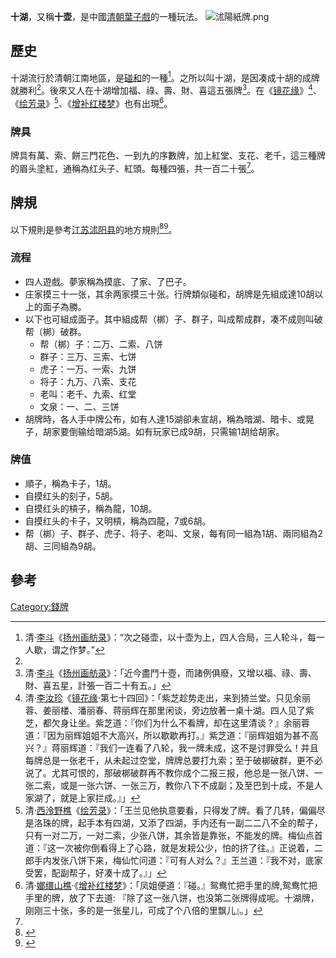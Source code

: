 '''十湖'''，又稱'''十壶'''，是中國[[清朝|清朝]][[葉子戲|葉子戲]]的一種玩法。
[[File:沭陽紙牌.png|thumb]]
==歷史==

十湖流行於清朝江南地區，是[[碰和|碰和]]的一種<ref name="扬州画舫录">清·[[李斗|李斗]]《[[扬州画舫录|扬州画舫录]]》：“次之碰壶，以十壶为上，四人合局，三人轮斗，每一人歇，谓之作梦。”</ref>。之所以叫十湖，是因凑成十胡的成牌就勝利<ref name="麻将的花湖与十湖"></ref>。後來又人在十湖增加福、祿、壽、財、喜這五張牌<ref name="扬州画舫录2">清·[[李斗|李斗]]《[[扬州画舫录|扬州画舫录]]》：「近今盡鬥十壺，而諸例俱廢，又增以福、祿、壽、財、喜五星，計張一百二十有五。」</ref>。在《[[镜花缘|镜花缘]]》<ref>清·[[李汝珍|李汝珍]]《[[镜花缘|镜花缘]]·第七十四回》：「紫芝趁势走出，来到猗兰堂。只见余丽蓉、姜丽楼、潘丽春、蒋丽辉在那里闲谈，旁边放著一桌十湖。四人见了紫芝，都欠身让坐。紫芝道：『你们为什么不看牌，却在这里清谈？』余丽蓉道：『因为丽辉姐姐不大高兴，所以歇歇再打。』紫芝道：『丽辉姐姐为甚不高兴？』蒋丽辉道：『我们一连看了八轮，我一牌未成，这不是讨罪受么！并且每牌总是一张老千，从未起过空堂，牌牌总要打九索；至于破梆破群，更不必说了。尤其可恨的，那破梆破群再不教你成个二报三报，他总是一张八饼、一张二索，或是一张六饼、一张三万，教你八下不成副；及至巴到十成，不是人家湖了，就是上家拦成。』」</ref>、 《[[绘芳录|绘芳录]]》<ref>清·[[西泠野樵|西泠野樵]]《[[绘芳录|绘芳录]]》：「王兰见他执意要看，只得发了牌。看了几转，偏偏尽是洛珠的牌，起手本有四湖，又添了四湖，手内还有一副二二八不全的帮子，只有一对二万，一对二索，少张八饼，其余皆是靠张，不能发的牌。梅仙点首道：『这一次被你倒看得上了心路，就是发耪公少，怕的挤了往。』正说着，二郎手内发张八饼下来，梅仙忙问道：『可有人对么？』王兰道：『我不对，底家受罢，配副帮子，好凑十成了。』」</ref>、《[[增补红楼梦|增补红楼梦]]》也有出現<ref>清·[[嫏缳山樵|嫏缳山樵]]·《[[增补红楼梦|增补红楼梦]]》：「凤姐便道：『碰。』鸳鸯忙把手里的牌,鸳鸯忙把手里的牌，放了下去道: 『除了这一张八饼，也没第二张牌得成呢。十湖牌，刚刚三十张，多的是一张星儿，可成了个八倍的里飘儿』。」</ref>。

===牌具===
牌具有萬、索、餅三門花色、一到九的序數牌，加上紅堂、支花、老千，這三種牌的眉头塗紅，通稱為红头子、紅頭。每種四張，共一百二十張<ref name="看花湖"></ref>。

==牌規==
以下規則是參考[[江苏|江苏]][[沭阳县|沭阳县]]的地方規則<ref name="麻将的花湖与十湖">{{Cite web |url=http://guandan.fsjoy.com/guandanxiazai/3712.html |title=麻将的花湖与十湖 |language=zh-cn |publisher=淮安掼蛋网 |author= |date=2013-08-09 |accessdate=2015-02-27 |deadurl=yes |archiveurl=https://archive.is/20130815151835/http://guandan.fsjoy.com/guandanxiazai/3712.html |archivedate=2013-08-15 }}</ref><ref name="看花湖">{{Cite web|url=http://www.lygwh.gov.cn/Item/Show.asp?m=1&d=34333|title=看花湖|language=zh-cn|publisher=连云港文化网|author=|date=2012-01-14|accessdate=2015-02-27|archive-date=2015-02-27|archive-url=https://web.archive.org/web/20150227151418/http://www.lygwh.gov.cn/Item/Show.asp?m=1&d=34333|dead-url=yes}}</ref>。
===流程===
*四人遊戲。夢家稱為摸底、了家、了巴子。
*庄家摸三十一张，其余两家摸三十张。行牌類似碰和，胡牌是先組成達10胡以上的面子為勝。
*以下也可組成面子。其中組成帮（梆）子、群子，叫成帮成群，凑不成则叫破帮（梆）破群。
**帮（梆）子：二万、二索、八饼
**群子：三万、三索、七饼
**虎子：一万、一索、九饼
**将子：九万、八索、支花
**老叫：老千、九索、红堂
**文泉：一、二、三饼
*胡牌時，各人手中牌公布，如有人達15湖卻未宣胡，稱為暗湖、暗卡、或晃子，胡家要倒输给暗湖5湖。如有玩家已成9胡，只需输1胡给胡家。

===牌值===
*順子，稱為卡子，1胡。
*自摸红头的刻子，5胡。
*自摸红头的槓子，稱為龍，10胡。
*自摸红头的卡子，又明槓，稱為四龍，7或6胡。
*帮（梆）子、群子、虎子、将子、老叫、文泉，每有同一組為1胡、兩同組為2胡、三同組為9胡。

==參考==
{{reflist|2}}

[[Category:錢牌|Category:錢牌]]